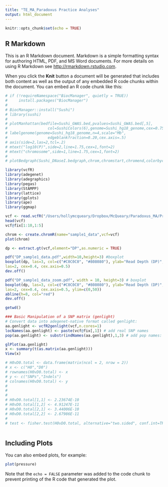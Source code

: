 ```yaml
---
title: "TE_MA_Paradoxus Practice Analyses"
output: html_document
---
```


```r
knitr::opts_chunk$set(echo = TRUE)
```

## R Markdown

This is an R Markdown document. Markdown is a simple formatting syntax for authoring HTML, PDF, and MS Word documents. For more details on using R Markdown see <http://rmarkdown.rstudio.com>.

When you click the **Knit** button a document will be generated that includes both content as well as the output of any embedded R code chunks within the document. You can embed an R code chunk like this:

```r
# if (!requireNamespace("BiocManager", quietly = TRUE))
#     install.packages("BiocManager")
# 
# BiocManager::install("Sushi")
# library(sushi)
# 
# plotManhattan(bedfile=Sushi_GWAS.bed,pvalues=Sushi_GWAS.bed[,5],
#                  col=SushiColors(6),genome=Sushi_hg18_genome,cex=0.75)
# labelgenome(genome=Sushi_hg18_genome,n=4,scale="Mb",
#                  edgeblankfraction=0.20,cex.axis=.5)
# axis(side=2,las=2,tcl=.2)
# mtext("log10(P)",side=2,line=1.75,cex=1,font=2)
# mtext("chromosome",side=1,line=1.75,cex=1,font=2)
# 
# plotBedgraph(Sushi_DNaseI.bedgraph,chrom,chromstart,chromend,colorbycol= SushiColors(5))

library(vcfR)
library(adegenet)
library(adegraphics)
library(pegas)
library(StAMPP)
library(lattice)
library(gplots)
library(ape)
library(ggmap)

vcf <- read.vcfR("/Users/hollymcqueary/Dropbox/McQueary/Paradoxus_MA/Practice_Analyses/Sample1.vcf")
head(vcf)
vcf@fix[1:10,1:5]

chrom <- create.chromR(name="sample1_data",vcf=vcf)
plot(chrom)

dp <- extract.gt(vcf,element="DP",as.numeric = TRUE)

pdf("DP_sample1_data.pdf",width=10,height=3) #boxplot
boxplot(dp, las=3, col=c("#C0C0C0", "#808080"), ylab="Read Depth (DP)",
las=2, cex=0.4, cex.axis=0.5)
dev.off()

pdf("DP_sample1_data_zoom.pdf", width = 10, height=3) # boxplot
boxplot(dp, las=3, col=c("#C0C0C0", "#808080"), ylab="Read Depth (DP)",
las=2, cex=0.4, cex.axis=0.5, ylim=c(0,50))
abline(h=8, col="red")
dev.off()

getwd()

### Basic Manipulation of a SNP matrix (genlight)
# Convert data into adegenet-native format called genlight:
aa.genlight <- vcfR2genlight(vcf,n.cores=1)
locNames(aa.genlight) <- paste(vcf@fix[,1]) # add real SNP names
pop(aa.genlight) <- substr(indNames(aa.genlight),1,3) # add pop names: here "population" (group) names are 1st 3 chars of ind name 

glPlot(aa.genlight)
x <- summary(t(as.matrix(aa.genlight)))
View(x)


```


```r

# H0vD0.total <- data.frame(matrix(ncol = 2, nrow = 2))
# x <- c("H0","D0")
# rownames(H0vD0.total) <- x
# y <- c("SNPs","Indels")
# colnames(H0vD0.total) <- y
# 
# 
# 
# H0vD0.total[1,1] <- 2.23674E-10
# H0vD0.total[1,2] <- 4.91247E-11
# H0vD0.total[2,1] <- 3.44006E-10
# H0vD0.total[2,2] <- 2.67986E-11 
# 
# test <- fisher.test(H0vD0.total, alternative="two.sided", conf.int=TRUE)



```
## Including Plots

You can also embed plots, for example:

```r
plot(pressure)
```

Note that the `echo = FALSE` parameter was added to the code chunk to prevent printing of the R code that generated the plot.
